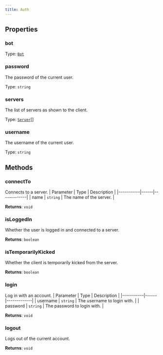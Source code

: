 ```yaml
---
title: Auth
---
```



## Properties
### bot

Type: [`Bot`](/api-legacy/bot)

### password <Badge text="Getter" size="small" />	
The password of the current user.

Type: `string`

### servers <Badge text="Getter" size="small" />	
The list of servers as shown to the client.

Type: [`Server`](/api-legacy/models/server)[]

### username <Badge text="Getter" size="small" />	
The username of the current user.

Type: `string`

## Methods

### connectTo
Connects to a server.
| Parameter | Type | Description |
|-----------|------|-------------|
| name | `string` | The name of the server. |

**Returns**: `void`

### isLoggedIn
Whether the user is logged in and connected to a server.

**Returns**: `boolean`

### isTemporarilyKicked
Whether the client is temporarily kicked from the server.

**Returns**: `boolean`

### login
Log in with an account.
| Parameter | Type | Description |
|-----------|------|-------------|
| username | `string` | The username to login with. |
| password | `string` | The password to login with. |

**Returns**: `void`

### logout
Logs out of the current account.

**Returns**: `void`
